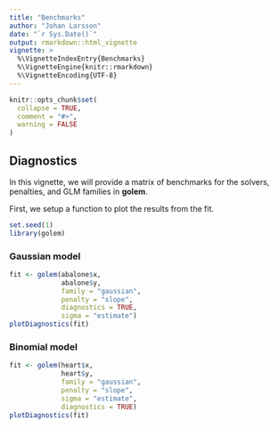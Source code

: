 ```yaml
---
title: "Benchmarks"
author: "Johan Larsson"
date: "`r Sys.Date()`"
output: rmarkdown::html_vignette
vignette: >
  %\VignetteIndexEntry{Benchmarks}
  %\VignetteEngine{knitr::rmarkdown}
  %\VignetteEncoding{UTF-8}
---
```


```r
knitr::opts_chunk$set(
  collapse = TRUE,
  comment = "#>",
  warning = FALSE
)
```

## Diagnostics

In this vignette, we will provide a matrix of benchmarks for the
solvers, penalties, and GLM families in **golem**.

First, we setup a function to plot the results from the fit.

```r
set.seed(1)
library(golem)
```

### Gaussian model

```r
fit <- golem(abalone$x, 
             abalone$y,
             family = "gaussian",
             penalty = "slope",
             diagnostics = TRUE,
             sigma = "estimate")
plotDiagnostics(fit)
```

### Binomial model

```r
fit <- golem(heart$x,
             heart$y,
             family = "gaussian",
             penalty = "slope",
             sigma = "estimate",
             diagnostics = TRUE)
plotDiagnostics(fit)
```


